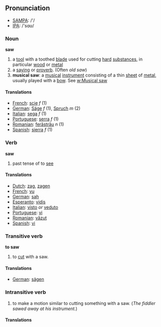 == Pronunciation ==
*[[w:SAMPA|SAMPA]]: /'/
*[[w:IPA|IPA]]: /'sɑʊ/

=== Noun ===

'''saw'''

# a [[tool]] with a toothed [[blade]] used for cutting [[hard]] [[substance]]s, in particular [[wood]] or [[metal]]
# a [[saying]] or [[proverb]].  (Often ''old saw'')
# '''musical saw''': a [[musical]] [[instrument]] consisting of a thin [[sheet]] of [[metal]], usually played with a [[bow]].  See [[w:Musical saw]]

==== Translations ====
*[[French]]: [[scie]] ''f'' (1)
*[[German]]: [[Säge]] ''f'' (1), [[Spruch]] ''m'' (2)
*[[Italian]]: [[sega]] ''f'' (1)
*[[Portuguese]]: [[serra]] ''f'' (1)
*[[Romanian]]: [[ferăstrău]] ''n'' (1)
*[[Spanish]]: [[sierra]] ''f'' (1)

=== Verb ===

'''saw'''
# past tense of to [[see]]

==== Translations ====
*[[Dutch]]: [[zag]], [[zagen]]
*[[French]]: [[vu]]
*[[German]]: [[sah]]
*[[Esperanto]]: [[vidis]]
*[[Italian]]: [[visto]] ''or'' [[veduto]]
*[[Portuguese]]: [[vi]]
*[[Romanian]]: [[văzut]]
*[[Spanish]]: [[vi]]

=== Transitive verb ===
'''to saw'''
# to [[cut]] with a saw.

====Translations====
*[[German]]: [[sägen]]

=== Intransitive verb ===
# to make a motion similar to cutting something with a saw.  (''The fiddler sawed away at his instrument.'')

====Translations====